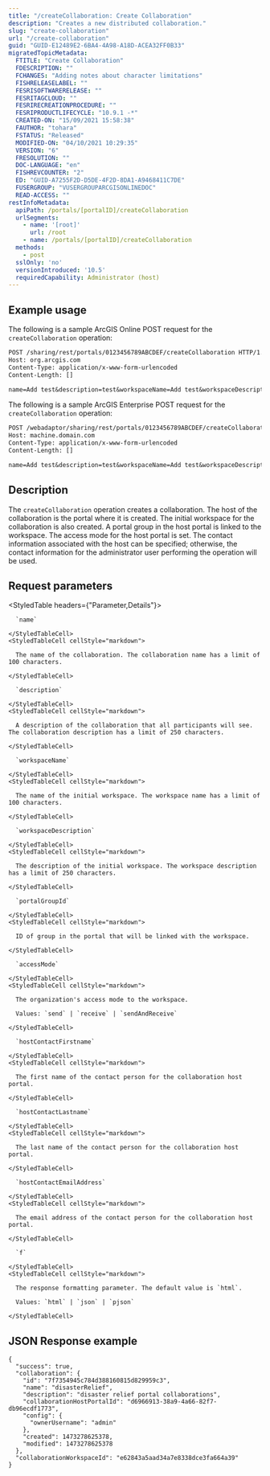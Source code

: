 ```yaml
---
title: "/createCollaboration: Create Collaboration"
description: "Creates a new distributed collaboration."
slug: "create-collaboration"
url: "/create-collaboration"
guid: "GUID-E12489E2-6BA4-4A98-A18D-ACEA32FF0B33"
migratedTopicMetadata:
  FTITLE: "Create Collaboration"
  FDESCRIPTION: ""
  FCHANGES: "Adding notes about character limitations"
  FISHRELEASELABEL: ""
  FESRISOFTWARERELEASE: ""
  FESRITAGCLOUD: ""
  FESRIRECREATIONPROCEDURE: ""
  FESRIPRODUCTLIFECYCLE: "10.9.1 -*"
  CREATED-ON: "15/09/2021 15:58:38"
  FAUTHOR: "tohara"
  FSTATUS: "Released"
  MODIFIED-ON: "04/10/2021 10:29:35"
  VERSION: "6"
  FRESOLUTION: ""
  DOC-LANGUAGE: "en"
  FISHREVCOUNTER: "2"
  ED: "GUID-A7255F2D-D5DE-4F2D-8DA1-A9468411C7DE"
  FUSERGROUP: "VUSERGROUPARCGISONLINEDOC"
  READ-ACCESS: ""
restInfoMetadata:
  apiPath: /portals/[portalID]/createCollaboration
  urlSegments:
    - name: '[root]'
      url: /root
    - name: /portals/[portalID]/createCollaboration
  methods:
    - post
  sslOnly: 'no'
  versionIntroduced: '10.5'
  requiredCapability: Administrator (host)
---
```


## Example usage

The following is a sample ArcGIS Online POST request for the `createCollaboration` operation:

```markdown
POST /sharing/rest/portals/0123456789ABCDEF/createCollaboration HTTP/1.1
Host: org.arcgis.com
Content-Type: application/x-www-form-urlencoded
Content-Length: []

name=Add test&description=test&workspaceName=Add test&workspaceDescription=test&portalGroupId=275e7b9c6de6490b9d63f72d3e1704ef&hostContactFirstname=Test&hostContactLastname=Admin&hostContactEmailAddress=test@domain.com&accessMode=sendAndReceive&config=&f=pjson

```

The following is a sample ArcGIS Enterprise POST request for the `createCollaboration` operation:

```markdown
POST /webadaptor/sharing/rest/portals/0123456789ABCDEF/createCollaboration HTTP/1.1
Host: machine.domain.com
Content-Type: application/x-www-form-urlencoded
Content-Length: []

name=Add test&description=test&workspaceName=Add test&workspaceDescription=test&portalGroupId=275e7b9c6de6490b9d63f72d3e1704ef&hostContactFirstname=Test&hostContactLastname=Admin&hostContactEmailAddress=test@domain.com&accessMode=sendAndReceive&config=&f=pjson

```

## Description

The `createCollaboration` operation creates a collaboration. The host of the collaboration is the portal where it is created. The initial workspace for the collaboration is also created. A portal group in the host portal is linked to the workspace. The access mode for the host portal is set. The contact information associated with the host can be specified; otherwise, the contact information for the administrator user performing the operation will be used.


##  Request parameters

<StyledTable headers={"Parameter,Details"}>
  <StyledTableRow>
    <StyledTableCell cellStyle="markdown">

      `name` 

    </StyledTableCell>
    <StyledTableCell cellStyle="markdown">

      The name of the collaboration. The collaboration name has a limit of 100 characters.

    </StyledTableCell>
  </StyledTableRow>
  <StyledTableRow>
    <StyledTableCell cellStyle="markdown">

      `description` 

    </StyledTableCell>
    <StyledTableCell cellStyle="markdown">

      A description of the collaboration that all participants will see. The collaboration description has a limit of 250 characters.

    </StyledTableCell>
  </StyledTableRow>
  <StyledTableRow>
    <StyledTableCell cellStyle="markdown">

      `workspaceName` 

    </StyledTableCell>
    <StyledTableCell cellStyle="markdown">

      The name of the initial workspace. The workspace name has a limit of 100 characters.

    </StyledTableCell>
  </StyledTableRow>
  <StyledTableRow>
    <StyledTableCell cellStyle="markdown">

      `workspaceDescription` 

    </StyledTableCell>
    <StyledTableCell cellStyle="markdown">

      The description of the initial workspace. The workspace description has a limit of 250 characters.

    </StyledTableCell>
  </StyledTableRow>
  <StyledTableRow>
    <StyledTableCell cellStyle="markdown">

      `portalGroupId` 

    </StyledTableCell>
    <StyledTableCell cellStyle="markdown">

      ID of group in the portal that will be linked with the workspace.

    </StyledTableCell>
  </StyledTableRow>
  <StyledTableRow>
    <StyledTableCell cellStyle="markdown">

      `accessMode` 

    </StyledTableCell>
    <StyledTableCell cellStyle="markdown">

      The organization's access mode to the workspace.

      Values: `send` | `receive` | `sendAndReceive`

    </StyledTableCell>
  </StyledTableRow>
  <StyledTableRow>
    <StyledTableCell cellStyle="markdown">

      `hostContactFirstname` 

    </StyledTableCell>
    <StyledTableCell cellStyle="markdown">

      The first name of the contact person for the collaboration host portal.

    </StyledTableCell>
  </StyledTableRow>
  <StyledTableRow>
    <StyledTableCell cellStyle="markdown">

      `hostContactLastname` 

    </StyledTableCell>
    <StyledTableCell cellStyle="markdown">

      The last name of the contact person for the collaboration host portal.

    </StyledTableCell>
  </StyledTableRow>
  <StyledTableRow>
    <StyledTableCell cellStyle="markdown">

      `hostContactEmailAddress` 

    </StyledTableCell>
    <StyledTableCell cellStyle="markdown">

      The email address of the contact person for the collaboration host portal.

    </StyledTableCell>
  </StyledTableRow>
  <StyledTableRow>
    <StyledTableCell cellStyle="markdown">

      `f` 

    </StyledTableCell>
    <StyledTableCell cellStyle="markdown">

      The response formatting parameter. The default value is `html`.

      Values: `html` | `json` | `pjson`

    </StyledTableCell>
  </StyledTableRow>
</StyledTable>


## JSON Response example

```other
{
  "success": true,
  "collaboration": {
    "id": "7f7354945c784d388160815d829959c3",
    "name": "disasterRelief",
    "description": "disaster relief portal collaborations",
    "collaborationHostPortalId": "d6966913-38a9-4a66-82f7-db96ecdf1773",
    "config": {
      "ownerUsername": "admin"
    },
    "created": 1473278625378,
    "modified": 1473278625378
  },
  "collaborationWorkspaceId": "e62843a5aad34a7e8338dce3fa664a39"
}
```